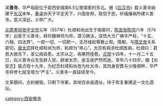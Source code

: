 {{Unreferenced |time=2010-03-05T05:37:06+00:00 }}
'''义善寺'''、华严祖庭位于距西安城南6.5公里南窑村东北。据《[[后汉书|后汉书]]》载义善寺始建于[[东汉|东汉]]末年，[[董卓|董卓]]协天子平定天下，兴国安邦，取信于民，祈福攘祸所建义善寺。意义深远，义举广大。

[[北周|北周]][[孝闵帝|孝闵帝]][[宇文觉|宇文觉]]元年（557年）杜顺和尚出生于南窑村，[[陈宣帝|陈宣帝]][[陈顼|陈顼]]六年（574年）出家于义善寺，拜珍魏禅师为师，潜习佛法，深悟大方广佛华严经，“十玄、六相、四法界”。一即一切、一切即一、无尽缘起等教止观。隋朝，与[[隋文帝|隋文帝]]关系密切，[[唐太宗李世民|唐太宗]]拜杜顺和尚为师，称顺为“帝心”。太宗有病求杜顺医病，杜顺曰：君若大赦天下，圣公病自愈。太宗从之，病果然痊愈。[[貞觀_(唐朝)|贞观]]十四年，十一月二十五日，向义善寺众生告辞入宫，辞谢太宗，座玉座俨然而逝。享年八十四岁。据【长安志】载贞观十九年，为纪念杜顺和尚改为杜光寺，其肉身安葬与少陵塬畔，华严寺并修七层宝塔为“严主”。义善寺一直延续至今。

文革期间，古刹被毁，只剩下寺冢，其地百余亩遗址，待于恢复重建这一文化遗址。

[[category:西安佛寺|category:西安佛寺]]